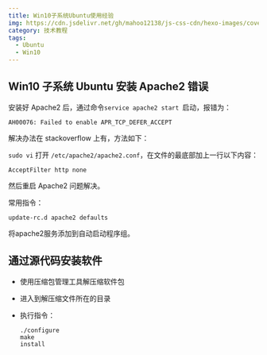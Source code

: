 ```yaml
---
title: Win10子系统Ubuntu使用经验
img: https://cdn.jsdelivr.net/gh/mahoo12138/js-css-cdn/hexo-images/cover/ubuntu.png
category: 技术教程
tags:
  - Ubuntu
  - Win10
---
```


## Win10 子系统 Ubuntu 安装 Apache2 错误

安装好 Apache2 后，通过命令`service apache2 start `启动，报错为：

```shell
AH00076: Failed to enable APR_TCP_DEFER_ACCEPT
```

解决办法在 stackoverflow 上有，方法如下：

`sudo vi` 打开 `/etc/apache2/apache2.conf`，在文件的最底部加上一行以下内容：

```
AcceptFilter http none
```

然后重启 Apache2 问题解决。

常用指令：

```shell
update-rc.d apache2 defaults
```

将apache2服务添加到自动启动程序组。

## 通过源代码安装软件

- 使用压缩包管理工具解压缩软件包

- 进入到解压缩文件所在的目录

- 执行指令：

  ```shell
  ./configure
  make
  install
  ```
